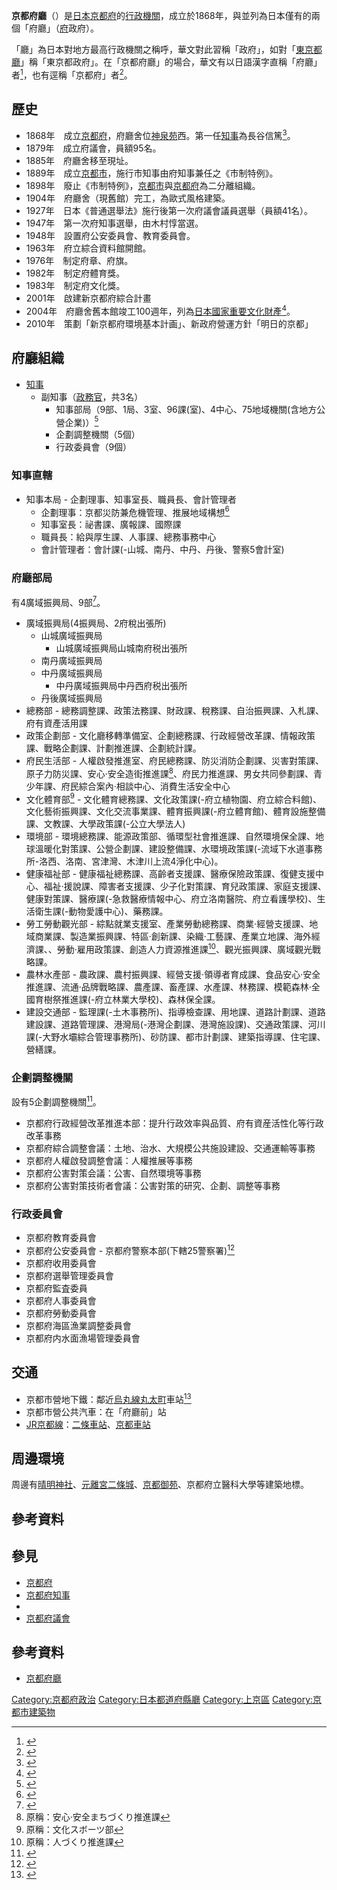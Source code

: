 {{他用
|subject=[[日本|日本]][[京都府|京都府]]的最高[[行政機關|行政機關]]
|other=其所在的建築物
|京都府廳舍
}}
{{Infobox Govt Agency
  | agency_name     = 京都府廳
  | nativename      = {{lang|ja|京都府庁}}{{ja}}
  | nativename_r    = {{lang|en|Kyoto Prefectural Government}}{{en}}
  | jurisdiction    = {{JPN}}
  | seal            = 
  | seal_width      = 
  | seal_caption    = 
  | logo            = 
  | logo_width      = 
  | logo_caption    = 
  | formed          = 1868年6月19日
  | preceding1      = 
  | preceding2      = 
  | employees       = 一般行政部門 4,120人（2020年<ref>{{Cite web |url=https://www.soumu.go.jp/main_content/000743505.pdf |title=令和2年地方公共団体調査結果 - 総務省自治行政局公務員部（2021年3月） |access-date=2021-08-07 |archive-date=2021-09-28 |archive-url=https://web.archive.org/web/20210928133649/https://www.soumu.go.jp/main_content/000743505.pdf |dead-url=no }}</ref>）<br/>
警察部門 7,122人（2020年）<br/>
教育部門 11,049人（2020年）<br/>
  | budget          = [[日幣|日幣]]1兆2208億円（2020年度）<ref>{{Cite web |url=http://www.pref.kyoto.jp/kessan/02kessann.html |title=令和2年度京都府歳入歳出決算・基金の概要 |access-date=2021-08-07 |archive-date=2021-08-07 |archive-url=https://web.archive.org/web/20210807023716/https://www.pref.kyoto.jp/kessan/02kessann.html |dead-url=no }}</ref>
  | chief1_title    = [[京都府知事|知事]]
  | chief1          = {{illm|西脇隆俊|WD=Q50824931}}
  | chief2_title    = {{link-ja|京都府副知事|京都府副知事|副知事}}
  | chief2          = {{flatlist|
*山下晃正
*古川博規
*鈴木貴典}}
  | parent_agency   = 
  | child1_agency   = 4廣域振興局、9部、1局、5企劃調整機關、9行政委員會
  | child2_agency   = 
  | child3_agency   = 
  | keydocument1    = 
  | keydocument2    = 
  | picture         = 
  | picture_width   = 
  | picture_caption = 京都府廳舍
  | headquarters    = [[日本|日本]] 〒602-8570<br/>[[京都府|京都府]][[京都市|京都市]][[上京區|上京區]]下立賣通新町西入藪之內町
  | latd=35 |latm=1 |lats=16.4 |latNS= N
  | longd=135 |longm=45 |longs=20.1|longEW= E
  | website         = [http://www.pref.kyoto.jp/ www.pref.kyoto.jp]

  | footnotes       = 
  | width           = 300px
}}

'''京都府廳'''（{{jpn|j=京都府庁|hg=きょうとふちょう|rm=Kyōto fuchō|f=h}}）是[[日本|日本]][[京都府|京都府]]的[[行政機關|行政機關]]，成立於1868年，與{{link-ja|大阪府廳|大阪府庁}}並列為日本僅有的兩個「府廳」（[[府_(行政区划)|府]]政府）。

「廳」為日本對地方最高行政機關之稱呼，華文對此習稱「政府」，如對「[[東京都廳|東京都廳]]」稱「東京都政府」。在「京都府廳」的場合，華文有以日語漢字直稱「府廳」者<ref>{{Cite web |url=http://www.mofa.gov.tw/aear/NewsNoDept.aspx?n=7EE69A276CA727DC&sms=F3FE8604242F27A6 |title=亞東關係協會-京都府與我會交流情形：京都府知事山田啟二於2013及2014年率團訪臺參加該府廳在臺舉行之「京都物產展」相關活動 |accessdate=2016-11-11 |archive-date=2020-10-21 |archive-url=https://web.archive.org/web/20201021104303/https://www.mofa.gov.tw/aear/NewsNoDept.aspx?n=7EE69A276CA727DC&sms=F3FE8604242F27A6 |dead-url=no }}</ref>，也有逕稱「京都府」者<ref>{{Cite web |url=http://www.gov.taipei/ct.asp?xItem=116879418&ctNode=5158&mp=100001 |title=北市府與京都府簽訂合作備忘錄 協同發展智慧城市 |accessdate=2016-11-11 |archive-date=2016-11-11 |archive-url=https://web.archive.org/web/20161111191949/http://www.gov.taipei/ct.asp?xItem=116879418&ctNode=5158&mp=100001 |dead-url=no }}</ref>。

== 歷史 ==
*1868年　成立[[京都府|京都府]]，府廳舍位[[神泉苑|神泉苑]]西。第一任[[知事|知事]]為長谷信篤<ref>{{Cite web |url=http://www.pref.kyoto.jp/nenpyo/ |title=京都府>京都府の年表 |accessdate=2016-11-11 |archive-date=2018-10-05 |archive-url=https://web.archive.org/web/20181005221312/http://www.pref.kyoto.jp/nenpyo/ |dead-url=no }}</ref>。
*1879年　成立府議會，員額95名。
*1885年　府廳舍移至現址。
*1889年　成立[[京都市|京都市]]，施行市知事由府知事兼任之《市制特例》。
*1898年　廢止《市制特例》，[[京都市|京都市]]與[[京都府|京都府]]為二分離組織。
*1904年　府廳舍（現舊館）完工，為歐式風格建築。
*1927年　日本《普通選舉法》施行後第一次府議會議員選舉（員額41名）。
*1947年　第一次府知事選舉，由木村惇當選。
*1948年　設置府公安委員會、教育委員會。
*1963年　府立綜合資料館開館。
*1976年　制定府章、府旗。
*1982年　制定府體育獎。
*1983年　制定府文化獎。
*2001年　啟建新京都府綜合計畫
*2004年　府廳舍舊本館竣工100週年，列為[[日本國家重要文化財產|日本國家重要文化財產]]<ref>{{Cite web |url=http://www.pref.kyoto.jp/qhonkan/ |title=京都府-重要文化財 京都府庁旧本館 |accessdate=2016-11-13 |archive-date=2021-01-18 |archive-url=https://web.archive.org/web/20210118131137/http://www.pref.kyoto.jp/qhonkan/ |dead-url=no }}</ref>。
*2010年　策劃「新京都府環境基本計画」、新政府營運方針「明日的京都」

== 府廳組織 ==
*[[京都府知事|知事]]
**副知事（[[政務官|政務官]]，共3名）
***知事部局（9部、1局、3室、96課(室)、4中心、75地域機關(含地方公營企業)）<ref>{{Cite web |url=http://www.pref.kyoto.jp/documents/h30kikouzu.pdf |title=京都府知事部局等機構一覽表(平成30年6月1日) |accessdate=2018-07-21 |archive-date=2018-07-21 |archive-url=https://web.archive.org/web/20180721102924/http://www.pref.kyoto.jp/documents/h30kikouzu.pdf |dead-url=yes }}</ref>
***企劃調整機關（5個）
***行政委員會（9個）

===知事直轄===
*知事本局 - 企劃理事、知事室長、職員長、會計管理者
**企劃理事：京都災防兼危機管理、推展地域構想<ref>{{Cite web |url=http://www.pref.kyoto.jp/info/gyosei/soshiki/147/index.html |title=京都府-企画理事（地域構想推進担当） |accessdate=2016-11-11 |archive-date=2020-04-16 |archive-url=https://web.archive.org/web/20200416014542/http://www.pref.kyoto.jp/info/gyosei/soshiki/147/index.html |dead-url=no }}</ref>
**知事室長：祕書課、廣報課、國際課
**職員長：給與厚生課、人事課、總務事務中心
**會計管理者：會計課(-山城、南丹、中丹、丹後、警察5會計室)

===府廳部局===
有4廣域振興局、9部<ref>{{Cite web |url=http://www.pref.kyoto.jp/soshiki.html |title=京都府 > 府政情報 > 府政運営・行財政改革 > 組織案内 > 組織で探す(部局別) |accessdate=2016-11-11 |archive-date=2020-06-29 |archive-url=https://web.archive.org/web/20200629231326/http://www.pref.kyoto.jp/soshiki.html |dead-url=no }}</ref>。
{{Div col}}
*廣域振興局(4振興局、2府稅出張所)
**山城廣域振興局
***山城廣域振興局山城南府税出張所
**南丹廣域振興局
**中丹廣域振興局
***中丹廣域振興局中丹西府税出張所
**丹後廣域振興局
*總務部 - 總務調整課、政策法務課、財政課、稅務課、自治振興課、入札課、府有資產活用課
*政策企劃部 - 文化廳移轉準備室、企劃總務課、行政經營改革課、情報政策課、戰略企劃課、計劃推進課、企劃統計課。
*府民生活部 - 人權啟發推進室、府民總務課、防災消防企劃課、災害對策課、原子力防災課、安心‧安全造街推進課<ref>原稱：安心‧安全まちづくり推進課</ref>、府民力推進課、男女共同參劃課、青少年課、府民綜合案內‧相談中心、消費生活安全中心
*文化體育部<ref>原稱：文化スボーツ部</ref> - 文化體育總務課、文化政策課(-府立植物園、府立綜合料館)、文化藝術振興課、文化交流事業課、體育振興課(-府立體育館)、體育設施整備課、文教課、大學政策課(-公立大學法人)
*環境部 - 環境總務課、能源政策部、循環型社會推進課、自然環境保全課、地球溫暖化對策課、公營企劃課、建設整備課、水環境政策課(-流域下水道事務所-洛西、洛南、宮津灣、木津川上流4淨化中心)。
*健康福祉部 - 健康福祉總務課、高齡者支援課、醫療保險政策課、復健支援中心、福祉‧援說課、障害者支援課、少子化對策課、育兒政策課、家庭支援課、健康對策課、醫療課(-急救醫療情報中心、府立洛南醫院、府立看護學校)、生活衛生課(-動物愛護中心)、藥務課。
*勞工勞動觀光部 - 綜點就業支援室、產業勞動總務課、商業‧經營支援課、地域商業課、製造業振興課、特區‧創新課、染織‧工藝課、產業立地課、海外經濟課、{{illm|關西文化學術研究都市|WD=Q3695586|lt=文化學術研究都市推進課}}、勞動‧雇用政策課、創造人力資源推進課<ref>原稱：人づくり推進課</ref>、觀光振興課、廣域觀光戰略課。
*農林水產部 - 農政課、農村振興課、經營支援‧領導者育成課、食品安心‧安全推進課、流通‧品牌戰略課、農產課、畜產課、水產課、林務課、模範森林‧全國育樹祭推進課(-府立林業大學校)、森林保全課。
*建設交通部 - 監理課(-土木事務所)、指導檢查課、用地課、道路計劃課、道路建設課、道路管理課、港灣局(-港灣企劃課、港灣施設課)、交通政策課、河川課(-大野水壩綜合管理事務所)、砂防課、都市計劃課、建築指導課、住宅課、營繕課。
{{Div col end}}

===企劃調整機關===
設有5企劃調整機關<ref>{{Cite web |url=http://www.pref.kyoto.jp/reiki/reiki_honbun/aa30000221.html |title=京都府組織規程 |accessdate=2016-11-11 |archive-date=2018-10-05 |archive-url=https://web.archive.org/web/20181005221251/http://www.pref.kyoto.jp/reiki/reiki_honbun/aa30000221.html |dead-url=no }}</ref>。
*京都府行政經營改革推進本部：提升行政效率與品質、府有資産活性化等行政改革事務
*京都府綜合調整會議：土地、治水、大規模公共施設建設、交通運輸等事務
*京都府人權啟發調整會議：人權推展等事務
*京都府公害對策会議：公害、自然環境等事務
*京都府公害對策技術者會議：公害對策的研究、企劃、調整等事務

===行政委員會===
*京都府教育委員會
*京都府公安委員會 - 京都府警察本部(下轄25警察署)<ref>{{Cite web |url=http://www.pref.kyoto.jp/fukei/site/keimu_k/sikumi/index.html |title=京都府警察 > 京都府警察の紹介 > 京都府警察のしくみ |accessdate=2016-11-11 |archive-date=2020-11-07 |archive-url=https://web.archive.org/web/20201107115148/https://www.pref.kyoto.jp/fukei/site/keimu_k/sikumi/index.html |dead-url=no }}</ref>
*京都府收用委員會
*京都府選舉管理委員會
*京都府監査委員
*京都府人事委員會
*京都府勞動委員會
*京都府海區漁業調整委員會
*京都府内水面漁場管理委員會

== 交通 ==
*京都市營地下鐵：鄰近[[烏丸線|烏丸線]][[丸太町|丸太町]]車站<ref>{{Cite web |url=http://www.pref.kyoto.jp/cn/access.html |title=京都府 > 查询(交通联络图) |accessdate=2016-11-11 |archive-date=2020-02-19 |archive-url=https://web.archive.org/web/20200219193608/http://www.pref.kyoto.jp/cn/access.html |dead-url=no }}</ref>
*京都市營公共汽車：在「府廳前」站
*[[JR京都線|JR京都線]]：[[二條車站|二條車站]]、[[京都車站|京都車站]]

== 周邊環境 ==
周邊有[[晴明神社|晴明神社]]、[[元離宮二條城|元離宮二條城]]、[[京都御苑|京都御苑]]、京都府立醫科大學等建築地標。

== 參考資料 ==
{{reflist}}

== 參見 ==
* [[京都府|京都府]]
* [[京都府知事|京都府知事]]
* {{link-ja|京都府廳舍|京都府庁舎}}
* [[京都府議會|京都府議會]]

== 參考資料 ==
* [http://www.pref.kyoto.jp/ 京都府廳] {{Wayback|url=http://www.pref.kyoto.jp/ |date=20210116123844 }} {{ja}}{{en}}{{zh-hans}}{{ko}}

{{DEFAULTSORT:Kyoto Fucho}}
[[Category:京都府政治|Category:京都府政治]]
[[Category:日本都道府縣廳|Category:日本都道府縣廳]]
[[Category:上京區|Category:上京區]]
[[Category:京都市建築物|Category:京都市建築物]]